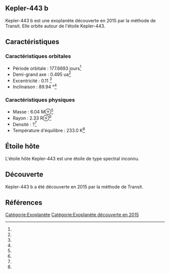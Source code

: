 == Kepler-443 b ==

{{Infobox Exoplanète
| nom = Kepler-443 b
| image = 
| légende = 
| étoile = Kepler-443
| constellation = 
| ascension_droite = 
| déclinaison = 
| distance = ?
| type_spectral = ?
| masse = 6.04 M⊕<ref></ref>
| rayon = 2.33 R⊕<ref></ref>
| densité = ?<ref></ref>
| gravité = ?<ref></ref>
| température = 233.0 K<ref></ref>
| période = 177.6693 j<ref></ref>
| demi_grand_axe = 0.495 ua<ref></ref>
| excentricité = 0.11 <ref></ref>
| inclinaison = 89.94 °<ref></ref>
| méthode_découverte = Transit
| date_découverte = 2015
| statut = Confirmée
}}

Kepler-443 b est une exoplanète découverte en 2015 par la méthode de Transit. Elle orbite autour de l'étoile Kepler-443.

== Caractéristiques ==

=== Caractéristiques orbitales ===
* Période orbitale : 177.6693 jours<ref></ref>
* Demi-grand axe : 0.495 ua<ref></ref>
* Excentricité : 0.11 <ref></ref>
* Inclinaison : 89.94 °<ref></ref>

=== Caractéristiques physiques ===
* Masse : 6.04 M⊕<ref></ref>
* Rayon : 2.33 R⊕<ref></ref>
* Densité : ?<ref></ref>
* Température d'équilibre : 233.0 K<ref></ref>

== Étoile hôte ==

{{Infobox Étoile
| nom = Kepler-443
| image = 
| légende = 
| constellation = 
| ascension_droite = 
| déclinaison = 
| distance = ?
| type_spectral = ?
| magnitude_absolue = 
| magnitude_apparente = 
| masse = ?<ref></ref>
| rayon = ?<ref></ref>
| température = ?<ref></ref>
| métallicité = ?<ref></ref>
| âge = ?<ref></ref>
}}

L'étoile hôte Kepler-443 est une étoile de type spectral inconnu.

== Découverte ==

Kepler-443 b a été découverte en 2015 par la méthode de Transit.

== Références ==
<references />

[[Catégorie:Exoplanète]]
[[Catégorie:Exoplanète découverte en 2015]]
